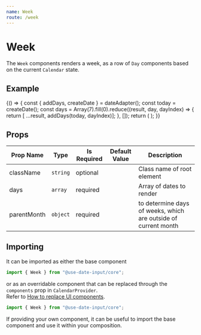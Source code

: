 ```yaml
---
name: Week
route: /week
---
```


# Week
The `Week` components renders a week, as a row of `Day` components based on the current `Calendar` state.

## Example
<Playground>
{() => {
    const { addDays, createDate } = dateAdapter();
    const today = createDate();
    const days = Array(7).fill(0).reduce((result, day, dayIndex) => {
       return [ ...result, addDays(today, dayIndex)];
    }, []);
    return (
        <CalendarProvider adapter={dateAdapter}>
            <Week days={days} parentMonth={today} />
        </CalendarProvider>
    );
}}
</Playground>

## Props 
| Prop Name | Type | Is Required | Default Value | Description |
|-|-|-|-|-|
| className| `string`| optional| | Class name of root element |
| days| `array`| required| | Array of dates to render |
| parentMonth| `object`| required| | to determine days of weeks, which are outside of current month |

## Importing
It can be imported as either the base component

```javascript
import { Week } from "@use-date-input/core";
```

or as an overridable component that can be replaced through the `components` prop in `CalendarProvider`.  
Refer to [How to replace UI components](https://mark-tate.github.io/use-date-input/theming#how-to-replace-ui-components).

```javascript
import { Week } from "@use-date-input/core";
```

If providing your own component, it can be useful to import the base component and use it within your composition.  

